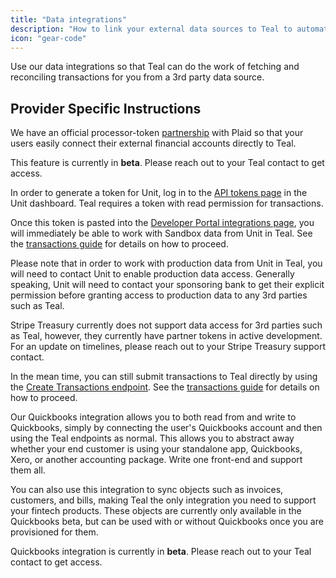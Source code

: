 ```yaml
---
title: "Data integrations"
description: "How to link your external data sources to Teal to automate transaction input."
icon: "gear-code"
---
```


Use our data integrations so that Teal can do the work of fetching and reconciling transactions for you from a 3rd party data source.

## Provider Specific Instructions

<Tabs>
  <Tab title="Plaid">

We have an official processor-token [partnership](https://plaid.com/docs/auth/partnerships/teal/) with Plaid so that your users easily connect their external financial 
accounts directly to Teal.

<Note>This feature is currently in **beta**. Please reach out to your Teal contact to get access.</Note>
  </Tab>
  <Tab title="Unit">

In order to generate a token for Unit, log in to the
<a href="https://app.s.unit.sh/api-tokens">API tokens page</a> in the Unit dashboard.
Teal requires a token with read permission for transactions.

Once this token is pasted into the [Developer Portal integrations page](https://developer.teal.dev/integrations), you will immediately be able to work with Sandbox data from Unit in Teal. See the [transactions guide](/transactions/overview) for details on how to proceed.

Please note that in order to work with production data from Unit in Teal, you will need to contact Unit to enable production data access. Generally speaking, Unit will need to contact your sponsoring bank to get their explicit permission before granting access to production data to any 3rd parties such as Teal.

  </Tab>
  <Tab title="Stripe Treasury">
Stripe Treasury currently does not support data access for 3rd parties such as Teal, however, they currently have partner tokens in active development. For an update on timelines, please reach out to your Stripe Treasury support contact.

In the mean time, you can still submit transactions to Teal directly by using the [Create Transactions endpoint](/api-reference/transactions/create_transactions). See the [transactions guide](/transactions/overview) for details on how to proceed.

  </Tab>
  <Tab title="Quickbooks">

Our Quickbooks integration allows you to both read from and write to Quickbooks, simply by connecting the user's Quickbooks account and then using the Teal endpoints as normal. This allows you to abstract away whether your end customer is using your standalone app, Quickbooks, Xero, or another accounting package. Write one front-end and support them all.

You can also use this integration to sync objects such as invoices, customers, and bills, making Teal the only integration you need to support your fintech products. These objects are currently only available in the Quickbooks beta, but can be used with or without Quickbooks once you are provisioned for them.

<Note>Quickbooks integration is currently in **beta**. Please reach out to your Teal contact to get access.</Note>

  </Tab>
</Tabs>